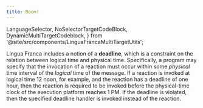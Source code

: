 ---
title: Boom!
---
  LanguageSelector,
  NoSelectorTargetCodeBlock,
  DynamicMultiTargetCodeblock,
} from '@site/src/components/LinguaFrancaMultiTargetUtils';

<LanguageSelector c cpp ts />

Lingua Franca includes a notion of a **deadline**, which is a constraint on the relation between logical time and physical time. Specifically, a program may specify that the invocation of a reaction must occur within some _physical_ time interval of the _logical_ time of the message. If a reaction is invoked at logical time 12 noon, for example, and the reaction has a deadline of one hour, then the reaction is required to be invoked before the physical-time clock of the execution platform reaches 1 PM. If the deadline is violated, then the specified deadline handler is invoked instead of the reaction.

<DynamicMultiTargetCodeblock file="delay" c cpp ts />

